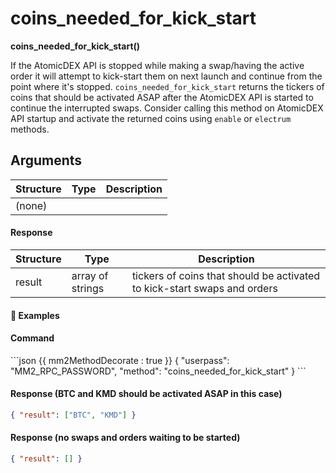 
# coins_needed_for_kick_start

**coins_needed_for_kick_start()**

If the AtomicDEX API is stopped while making a swap/having the active order it will attempt to kick-start them on next launch and continue from the point where it's stopped. `coins_needed_for_kick_start` returns the tickers of coins that should be activated ASAP after the AtomicDEX API is started to continue the interrupted swaps. Consider calling this method on AtomicDEX API startup and activate the returned coins using `enable` or `electrum` methods.

## Arguments

| Structure | Type | Description |
| --------- | ---- | ----------- |
| (none)    |      |             |

#### Response

| Structure | Type             | Description                                                              |
| --------- | ---------------- | ------------------------------------------------------------------------ |
| result    | array of strings | tickers of coins that should be activated to kick-start swaps and orders |

#### 📌 Examples

#### Command

<CodeGroup title="" tag="POST" label="coins_needed_for_kick_start">
```json {{ mm2MethodDecorate : true }}
{
  "userpass": "MM2_RPC_PASSWORD",
  "method": "coins_needed_for_kick_start"
}
```
</CodeGroup>


<CollapsibleSection expandedText='Hide Response' collapsedText='Show Response'>

#### Response (BTC and KMD should be activated ASAP in this case)

```json
{ "result": ["BTC", "KMD"] }
```

#### Response (no swaps and orders waiting to be started)

```json
{ "result": [] }
```

</CollapsibleSection>

